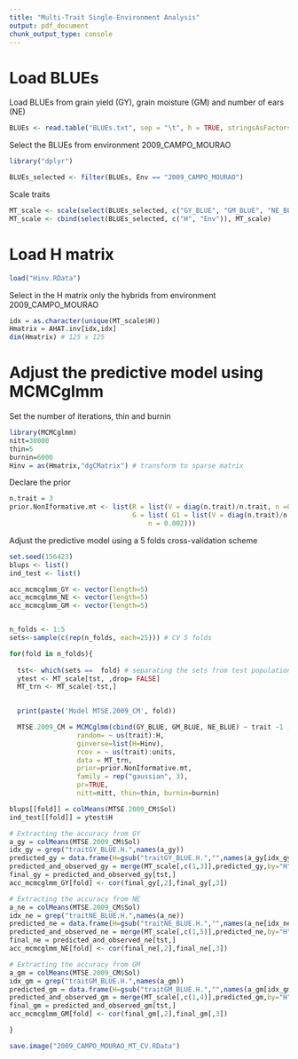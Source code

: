 ---
title: "Multi-Trait Single-Environment Analysis"
output: pdf_document
chunk_output_type: console
---
# Load BLUEs


Load BLUEs from grain yield (GY), grain moisture (GM) and number of ears (NE)

```{r eval=FALSE, message=FALSE}
BLUEs <- read.table("BLUEs.txt", sep = "\t", h = TRUE, stringsAsFactors = F)
```

Select the BLUEs from environment 2009_CAMPO_MOURAO

```{r eval=FALSE, message=FALSE}
library("dplyr")

BLUEs_selected <- filter(BLUEs, Env == "2009_CAMPO_MOURAO")
```

Scale traits 

```{r eval=FALSE, message=FALSE}
MT_scale <- scale(select(BLUEs_selected, c("GY_BLUE", "GM_BLUE", "NE_BLUE")))
MT_scale <- cbind(select(BLUEs_selected, c("H", "Env")), MT_scale)
```

# Load H matrix

```{r eval=FALSE, message=FALSE}
load("Hinv.RData")
```

Select in the H matrix only the hybrids from environment 2009_CAMPO_MOURAO

```{r eval=FALSE, message=FALSE}
idx = as.character(unique(MT_scale$H))
Hmatrix = AHAT.inv[idx,idx]
dim(Hmatrix) # 125 x 125
```


# Adjust the predictive model using MCMCglmm

Set the number of iterations, thin and burnin

```{r eval=FALSE, message=FALSE}
library(MCMCglmm)
nitt=30000
thin=5
burnin=6000
Hinv = as(Hmatrix,"dgCMatrix") # transform to sparse matrix
```

Declare the prior

```{r eval=FALSE, message=FALSE}
n.trait = 3
prior.NonIformative.mt <- list(R = list(V = diag(n.trait)/n.trait, n =0.002), 
                               G = list( G1 = list(V = diag(n.trait)/n.trait, 
                                   n = 0.002)))

```


Adjust the predictive model using a 5 folds cross-validation scheme 

```{r eval=FALSE, message=FALSE}
set.seed(156423) 
blups <- list()
ind_test <- list()

acc_mcmcglmm_GY <- vector(length=5)
acc_mcmcglmm_NE <- vector(length=5)
acc_mcmcglmm_GM <- vector(length=5)


n_folds <- 1:5
sets<-sample(c(rep(n_folds, each=25))) # CV 5 folds

for(fold in n_folds){
  
  tst<- which(sets ==  fold) # separating the sets from test population
  ytest <- MT_scale[tst, ,drop= FALSE]
  MT_trn <- MT_scale[-tst,]
  

  print(paste('Model MTSE.2009_CM', fold))

  MTSE.2009_CM = MCMCglmm(cbind(GY_BLUE, GM_BLUE, NE_BLUE) ~ trait -1 ,
                 random= ~ us(trait):H,
                 ginverse=list(H=Hinv),
                 rcov = ~ us(trait):units,
                 data = MT_trn, 
                 prior=prior.NonIformative.mt,
                 family = rep("gaussian", 3),
                 pr=TRUE,
                 nitt=nitt, thin=thin, burnin=burnin)

blups[[fold]] = colMeans(MTSE.2009_CM$Sol)
ind_test[[fold]] = ytest$H

# Extracting the accuracy from GY
a_gy = colMeans(MTSE.2009_CM$Sol)
idx_gy = grep("traitGY_BLUE.H.",names(a_gy)) 
predicted_gy = data.frame(H=gsub("traitGY_BLUE.H.","",names(a_gy[idx_gy])),a_gy[idx_gy])
predicted_and_observed_gy = merge(MT_scale[,c(1,3)],predicted_gy,by="H")
final_gy = predicted_and_observed_gy[tst,]
acc_mcmcglmm_GY[fold] <- cor(final_gy[,2],final_gy[,3])

# Extracting the accuracy from NE
a_ne = colMeans(MTSE.2009_CM$Sol)
idx_ne = grep("traitNE_BLUE.H.",names(a_ne)) 
predicted_ne = data.frame(H=gsub("traitNE_BLUE.H.","",names(a_ne[idx_ne])),a_ne[idx_ne])
predicted_and_observed_ne = merge(MT_scale[,c(1,5)],predicted_ne,by="H")
final_ne = predicted_and_observed_ne[tst,]
acc_mcmcglmm_NE[fold] <- cor(final_ne[,2],final_ne[,3])

# Extracting the accuracy from GM
a_gm = colMeans(MTSE.2009_CM$Sol)
idx_gm = grep("traitGM_BLUE.H.",names(a_gm)) 
predicted_gm = data.frame(H=gsub("traitGM_BLUE.H.","",names(a_gm[idx_gm])),a_gm[idx_gm])
predicted_and_observed_gm = merge(MT_scale[,c(1,4)],predicted_gm,by="H")
final_gm = predicted_and_observed_gm[tst,]
acc_mcmcglmm_GM[fold] <- cor(final_gm[,2],final_gm[,3])

}

save.image("2009_CAMPO_MOURAO_MT_CV.RData")
```

